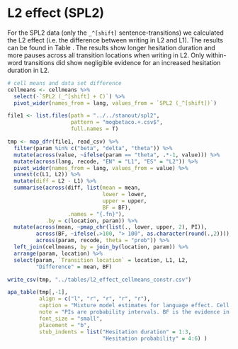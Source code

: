 # L2 effect (SPL2)

For the SPL2 data (only the `_^[shift]` sentence-transitions) we calculated the L2 effect (i.e. the difference between writing in L2 and L1). The results can be found in Table \ref{tab:l2effect}. The results show longer hesitation duration and more pauses across all transition locations when writing in L2. Only within-word transitions did show negligible evidence for an increased hesitation duration in L2.


```r
# cell means and data set difference
cellmeans <- cellmeans %>% 
  select(-`SPL2 (_^[shift] + C)`) %>% 
  pivot_wider(names_from = lang, values_from = `SPL2 (_^[shift])`)

file1 <- list.files(path = "../../stanout/spl2", 
                    pattern = "mogbetaco.+.csv$",
                    full.names = T)

tmp <- map_dfr(file1, read_csv) %>% 
  filter(param %in% c("beta", "delta", "theta")) %>% 
  mutate(across(value, ~ifelse(param == "theta", .*-1, value))) %>% 
  mutate(across(lang, recode, "EN" = "L1", "ES" = "L2")) %>% 
  pivot_wider(names_from = lang, values_from = value) %>% 
  unnest(c(L1, L2)) %>% 
  mutate(diff = L2 - L1) %>% 
  summarise(across(diff, list(mean = mean, 
                              lower = lower, 
                              upper = upper,
                              BF = BF), 
                   .names = "{.fn}"),
            .by = c(location, param)) %>% 
  mutate(across(mean, ~pmap_chr(list(., lower, upper, 2), PI)),
         across(BF, ~ifelse(.>100, "> 100", as.character(round(.,2)))),
         across(param, recode, theta = "prob")) %>% 
  left_join(cellmeans, by = join_by(location, param)) %>% 
  arrange(param, location) %>% 
  select(param, `Transition location` = location, L1, L2,
         "Difference" = mean, BF) 

write_csv(tmp, "../tables/l2_effect_cellmeans_constr.csv")

apa_table(tmp[,-1],
          align = c("l", "r", "r", "r", "r"), 
          caption = "Mixture model estimates for language effect. Cell means are shown the slowdown for hesitant transitions when writing in L1 and L2 and the probability of hesitant transitions. The language difference is shown on log scale (for transition durations) and logit scale for probability of hesitant transitions. 95% PIs in brackets.",
          note = "PIs are probability intervals. BF is the evidence in favour of the alternative hypothesis over the null hypothesis.",
          font_size = "small",
          placement = "b",
          stub_indents = list("Hesitation duration" = 1:3,
                              "Hesitation probability" = 4:6) )

```


